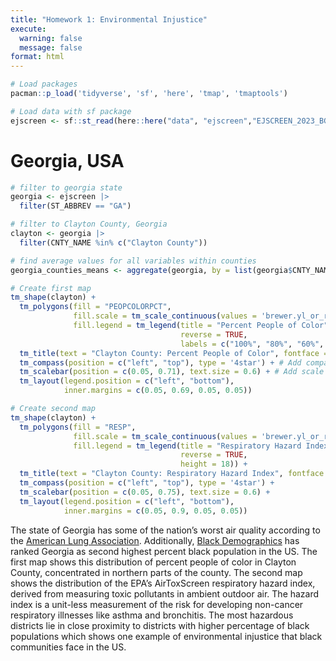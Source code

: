 ```yaml
---
title: "Homework 1: Environmental Injustice"
execute: 
  warning: false
  message: false
format: html
---
```


```r
# Load packages
pacman::p_load('tidyverse', 'sf', 'here', 'tmap', 'tmaptools')
```

```r
# Load data with sf package
ejscreen <- sf::st_read(here::here("data", "ejscreen","EJSCREEN_2023_BG_StatePct_with_AS_CNMI_GU_VI.gdb"))
```

# Georgia, USA

```r
# filter to georgia state
georgia <- ejscreen |> 
  filter(ST_ABBREV == "GA") 

# filter to Clayton County, Georgia
clayton <- georgia |> 
  filter(CNTY_NAME %in% c("Clayton County"))

# find average values for all variables within counties
georgia_counties_means <- aggregate(georgia, by = list(georgia$CNTY_NAME), FUN = mean)
```

```r
# Create first map
tm_shape(clayton) +
  tm_polygons(fill = "PEOPCOLORPCT",
              fill.scale = tm_scale_continuous(values = 'brewer.yl_or_rd'),
              fill.legend = tm_legend(title = "Percent People of Color",
                                      reverse = TRUE,
                                      labels = c("100%", "80%", "60%", "40%", "20%", "0%"))) +
  tm_title(text = "Clayton County: Percent People of Color", fontface = 'bold') +
  tm_compass(position = c("left", "top"), type = '4star') + # Add compass
  tm_scalebar(position = c(0.05, 0.71), text.size = 0.6) + # Add scale bar
  tm_layout(legend.position = c("left", "bottom"), 
            inner.margins = c(0.05, 0.69, 0.05, 0.05)) 
```

```r
# Create second map
tm_shape(clayton) +
  tm_polygons(fill = "RESP",
              fill.scale = tm_scale_continuous(values = 'brewer.yl_or_rd'),
              fill.legend = tm_legend(title = "Respiratory Hazard Index",
                                      reverse = TRUE,
                                      height = 18)) +
  tm_title(text = "Clayton County: Respiratory Hazard Index", fontface = 'bold') +
  tm_compass(position = c("left", "top"), type = '4star') +
  tm_scalebar(position = c(0.05, 0.75), text.size = 0.6) +
  tm_layout(legend.position = c("left", "bottom"),
            inner.margins = c(0.05, 0.9, 0.05, 0.05))
```

The state of Georgia has some of the nation's worst air quality according to the [American Lung Association](https://www.lung.org/research/sota/city-rankings/states/georgia). Additionally, [Black Demographics](https://blackdemographics.com/population/black-state-population/) has ranked Georgia as second highest percent black population in the US. The first map shows this distribution of percent people of color in Clayton County, concentrated in northern parts of the county. The second map shows the distribution of the EPA's AirToxScreen respiratory hazard index, derived from measuring toxic pollutants in ambient outdoor air. The hazard index is a unit-less measurement of the risk for developing non-cancer respiratory illnesses like asthma and bronchitis. The most hazardous districts lie in close proximity to districts with higher percentage of black populations which shows one example of environmental injustice that black communities face in the US. 

